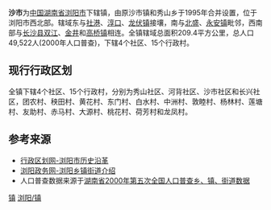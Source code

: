 {{中国乡级行政区}}
'''沙市'''为[[中华人民共和国|中国]][[湖南省|湖南省]][[浏阳市|浏阳市]]下辖镇，由原沙市镇和秀山乡于1995年合并设置，位于浏阳市西北部。辖域东与[[社港镇|社港]]、[[淳口镇|淳口]]、[[龙伏镇|龙伏镇]]接壤，南与[[北盛镇|北盛]]、[[永安镇_(浏阳市)|永安镇]]毗邻，西南部与[[长沙县|长沙县]][[双江镇_(长沙县)|双江]]、[[金井镇_(长沙县)|金井]]和[[高桥镇_(长沙县)|高桥镇]]相连。全镇辖域总面积209.4平方公里，总人口49,522人(2000年人口普查)，下辖4个社区、15个行政村。

==现行行政区划==
全镇下辖4个社区、15个行政村，分别为秀山社区、河背社区、沙市社区和长兴社区，团农村、秧田村、黄花村、东门村、白水村、中洲村、敦睦村、杨林村、莲塘村、友助村、赤马村、大源村、桃花村、荷芳村和龙凤村。

==参考来源==
* [http://www.xzqh.org/html/list/1399.html 行政区划网-浏阳市历史沿革] {{Wayback|url=http://www.xzqh.org/html/list/1399.html |date=20110921123932 }}
* [https://web.archive.org/web/20110903164219/http://www.liuyang.gov.cn/column_mlly.asp 浏阳政务网-浏阳乡镇街道介绍]
* 人口普查数据来源于[http://www.stats.gov.cn/tjsj/ndsj/renkoupucha/2000jiedao/html/J43.htm 湖南省2000年第五次全国人口普查乡、镇、街道数据] {{Wayback|url=http://www.stats.gov.cn/tjsj/ndsj/renkoupucha/2000jiedao/html/J43.htm |date=20111007074252 }}

{{Hunan-stub}}
{{浏阳市行政区划}}

[[Category:浏阳市行政区划|镇]]
[[Category:长沙乡镇|浏阳/镇]]
